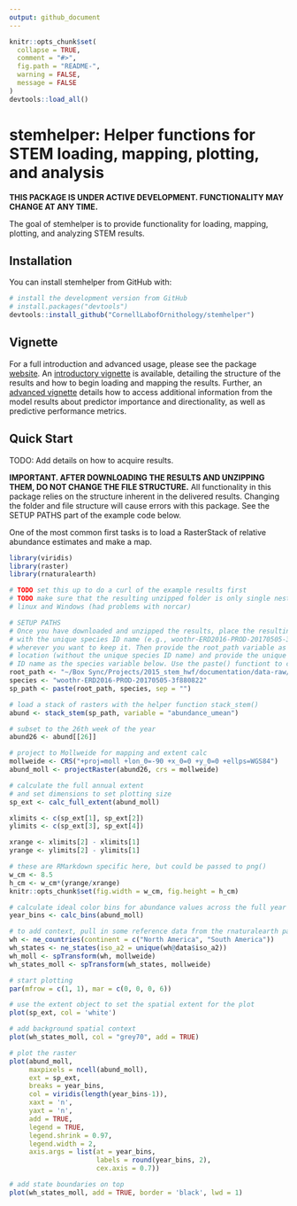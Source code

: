 ```yaml
---
output: github_document
---
```


<!-- README.md is generated from README.Rmd. Please edit that file -->

```r
knitr::opts_chunk$set(
  collapse = TRUE,
  comment = "#>",
  fig.path = "README-",
  warning = FALSE, 
  message = FALSE
)
devtools::load_all()
```

# stemhelper: Helper functions for STEM loading, mapping, plotting, and analysis

<!-- [![License: GPL v3](https://img.shields.io/badge/License-GPL%20v3-blue.svg)](http://www.gnu.org/licenses/gpl-3.0) -->

**THIS PACKAGE IS UNDER ACTIVE DEVELOPMENT. FUNCTIONALITY MAY CHANGE AT ANY TIME.**

The goal of stemhelper is to provide functionality for loading, mapping, plotting, and analyzing STEM results.

## Installation

You can install stemhelper from GitHub with:

```r
# install the development version from GitHub
# install.packages("devtools")
devtools::install_github("CornellLabofOrnithology/stemhelper")
```

## Vignette

For a full introduction and advanced usage, please see the package [website](https://cornelllabofornithology.github.io/stemhelper). An [introductory vignette](https://cornelllabofornithology.github.io/stemhelper/articles/stem-intro-mapping.html) is available, detailing the structure of the results and how to begin loading and mapping the results. Further, an [advanced vignette](https://cornelllabofornithology.github.io/stemhelper/articles/stem-pipd.html) details how to access additional information from the model results about predictor importance and directionality, as well as predictive performance metrics.

## Quick Start

TODO: Add details on how to acquire results.

**IMPORTANT. AFTER DOWNLOADING THE RESULTS AND UNZIPPING THEM, DO NOT CHANGE THE FILE STRUCTURE.** All functionality in this package relies on the structure inherent in the delivered results. Changing the folder and file structure will cause errors with this package. See the SETUP PATHS part of the example code below.

One of the most common first tasks is to load a RasterStack of relative abundance estimates and make a map.

```r
library(viridis)
library(raster)
library(rnaturalearth)

# TODO set this up to do a curl of the example results first
# TODO make sure that the resulting unzipped folder is only single nested on both
# linux and Windows (had problems with norcar)

# SETUP PATHS
# Once you have downloaded and unzipped the results, place the resulting folder,
# with the unique species ID name (e.g., woothr-ERD2016-PROD-20170505-3f880822)
# wherever you want to keep it. Then provide the root_path variable as that
# location (without the unique species ID name) and provide the unique species 
# ID name as the species variable below. Use the paste() functiont to combine
root_path <- "~/Box Sync/Projects/2015_stem_hwf/documentation/data-raw/"
species <- "woothr-ERD2016-PROD-20170505-3f880822"
sp_path <- paste(root_path, species, sep = "")

# load a stack of rasters with the helper function stack_stem()
abund <- stack_stem(sp_path, variable = "abundance_umean")

# subset to the 26th week of the year
abund26 <- abund[[26]]

# project to Mollweide for mapping and extent calc
mollweide <- CRS("+proj=moll +lon_0=-90 +x_0=0 +y_0=0 +ellps=WGS84")
abund_moll <- projectRaster(abund26, crs = mollweide)

# calculate the full annual extent
# and set dimensions to set plotting size
sp_ext <- calc_full_extent(abund_moll)

xlimits <- c(sp_ext[1], sp_ext[2])
ylimits <- c(sp_ext[3], sp_ext[4])

xrange <- xlimits[2] - xlimits[1]
yrange <- ylimits[2] - ylimits[1]

# these are RMarkdown specific here, but could be passed to png()
w_cm <- 8.5
h_cm <- w_cm*(yrange/xrange)
knitr::opts_chunk$set(fig.width = w_cm, fig.height = h_cm)

# calculate ideal color bins for abundance values across the full year
year_bins <- calc_bins(abund_moll)

# to add context, pull in some reference data from the rnaturalearth package
wh <- ne_countries(continent = c("North America", "South America"))
wh_states <- ne_states(iso_a2 = unique(wh@data$iso_a2))
wh_moll <- spTransform(wh, mollweide)
wh_states_moll <- spTransform(wh_states, mollweide)

# start plotting
par(mfrow = c(1, 1), mar = c(0, 0, 0, 6))

# use the extent object to set the spatial extent for the plot
plot(sp_ext, col = 'white')

# add background spatial context
plot(wh_states_moll, col = "grey70", add = TRUE)

# plot the raster
plot(abund_moll,
     maxpixels = ncell(abund_moll),
     ext = sp_ext,
     breaks = year_bins,
     col = viridis(length(year_bins-1)),
     xaxt = 'n',
     yaxt = 'n',
     add = TRUE,
     legend = TRUE,
     legend.shrink = 0.97,
     legend.width = 2,
     axis.args = list(at = year_bins,
                      labels = round(year_bins, 2),
                      cex.axis = 0.7))

# add state boundaries on top
plot(wh_states_moll, add = TRUE, border = 'black', lwd = 1)
```
